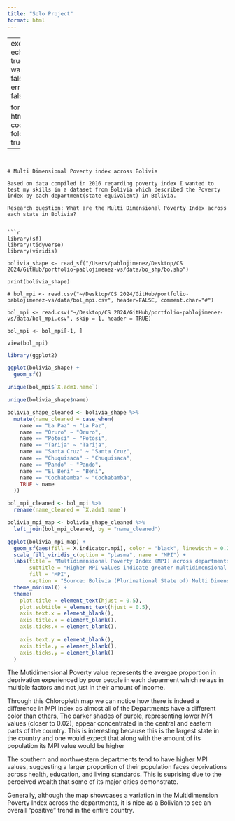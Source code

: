 ```yaml
---
title: "Solo Project"
format: html
---
```


---
execute:
  echo: true
  warning: false
  error: false

format:
  html:
    code-fold: true
---


```


# Multi Dimensional Poverty index across Bolivia 

Based on data compiled in 2016 regarding poverty index I wanted to test my skills in a dataset from Bolivia which described the Poverty index by each department(state equivalent) in Bolivia.

Research question: What are the Multi Dimensional Poverty Index across each state in Bolivia?


```r
library(sf)
library(tidyverse)
library(viridis)

bolivia_shape <- read_sf("/Users/pablojimenez/Desktop/CS 2024/GitHub/portfolio-pablojimenez-vs/data/bo_shp/bo.shp")

print(bolivia_shape)

# bol_mpi <- read.csv("~/Desktop/CS 2024/GitHub/portfolio-pablojimenez-vs/data/bol_mpi.csv", header=FALSE, comment.char="#")

bol_mpi <- read.csv("~/Desktop/CS 2024/GitHub/portfolio-pablojimenez-vs/data/bol_mpi.csv", skip = 1, header = TRUE)

bol_mpi <- bol_mpi[-1, ]

view(bol_mpi)
```

```r
library(ggplot2)

ggplot(bolivia_shape) +
  geom_sf()

unique(bol_mpi$`X.adm1.name`)

unique(bolivia_shape$name)

bolivia_shape_cleaned <- bolivia_shape %>%
  mutate(name_cleaned = case_when(
    name == "La Paz" ~ "La Paz",
    name == "Oruro" ~ "Oruro",
    name == "Potosí" ~ "Potosi",
    name == "Tarija" ~ "Tarija",
    name == "Santa Cruz" ~ "Santa Cruz",
    name == "Chuquisaca" ~ "Chuquisaca",
    name == "Pando" ~ "Pando",
    name == "El Beni" ~ "Beni",
    name == "Cochabamba" ~ "Cochabamba",
    TRUE ~ name 
  ))

bol_mpi_cleaned <- bol_mpi %>%
  rename(name_cleaned = `X.adm1.name`)
```

```r
bolivia_mpi_map <- bolivia_shape_cleaned %>%
  left_join(bol_mpi_cleaned, by = "name_cleaned")
```

```r
ggplot(bolivia_mpi_map) +
  geom_sf(aes(fill = X.indicator.mpi), color = "black", linewidth = 0.2) +
  scale_fill_viridis_c(option = "plasma", name = "MPI") +
  labs(title = "Multidimensional Poverty Index (MPI) across departments in Bolivia",
       subtitle = "Higher MPI values indicate greater multidimensional poverty",
       fill = "MPI",
       caption = "Source: Bolivia (Plurinational State of) Multi Dimensional Poverty Index") +
  theme_minimal() +
  theme(
    plot.title = element_text(hjust = 0.5),
    plot.subtitle = element_text(hjust = 0.5),
    axis.text.x = element_blank(), 
    axis.title.x = element_blank(), 
    axis.ticks.x = element_blank(),
    
    axis.text.y = element_blank(), 
    axis.title.y = element_blank(), 
    axis.ticks.y = element_blank() 
  )
```

The Mutidimensional Poverty value represents the avergae proportion in deprivation experienced by poor people in each deparment which relays in multiple factors and not just in their amount of income.

Through this Chloropleth map we can notice how there is indeed a difference in MPI Index as almost all of the Departments have a different color than others, The darker shades of purple, representing lower MPI values (closer to 0.02), appear concentrated in the central and eastern parts of the country. This is interesting because this is the largest state in the country and one would expect that along with the amount of its population its MPI value would be higher

The southern and northwestern departments tend to have higher MPI values, suggesting a larger proportion of their population faces deprivations across health, education, and living standards. This is suprising due to the perceived wealth that some of its major cities demonstrate.

Generally, although the map showcases a variation in the Multidimension Poverty Index across the departments, it is nice as a Bolivian to see an overall "positive" trend in the entire country.
